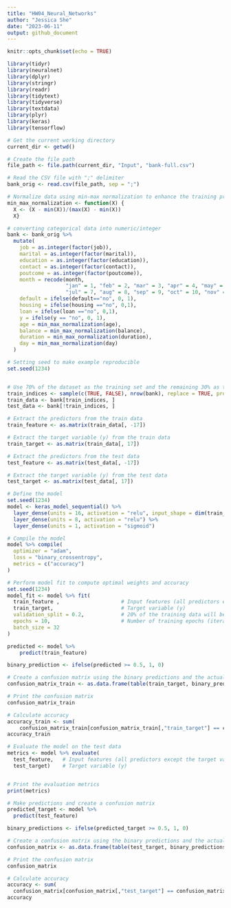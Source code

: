 ```yaml
---
title: "HW04_Neural_Networks"
author: "Jessica She"
date: "2023-06-11"
output: github_document
---
```


```r
knitr::opts_chunk$set(echo = TRUE)
```

```r
library(tidyr)
library(neuralnet)
library(dplyr)
library(stringr)
library(readr)
library(tidytext)
library(tidyverse)
library(textdata)
library(plyr)
library(keras)
library(tensorflow)
```

```r
# Get the current working directory
current_dir <- getwd()

# Create the file path
file_path <- file.path(current_dir, "Input", "bank-full.csv")

# Read the CSV file with ";" delimiter
bank_orig <- read.csv(file_path, sep = ";")
```

```r

# Normalize data using min-max normalization to enhance the training process of neural network
min_max_normalization <- function(X) {
  X <- (X - min(X))/(max(X) - min(X))
  X}

# converting categorical data into numeric/integer
bank <- bank_orig %>% 
  mutate(
    job = as.integer(factor(job)),
    marital = as.integer(factor(marital)),
    education = as.integer(factor(education)),
    contact = as.integer(factor(contact)),
    poutcome = as.integer(factor(poutcome)),
    month = recode(month, 
                   "jan" = 1, "feb" = 2, "mar" = 3, "apr" = 4, "may" = 5, "jun" = 6,
                   "jul" = 7, "aug" = 8, "sep" = 9, "oct" = 10, "nov" = 11, "dec" = 12),
    default = ifelse(default=="no", 0, 1),
    housing = ifelse(housing =="no", 0,1),
    loan = ifelse(loan =="no", 0,1),
    y = ifelse(y == "no", 0, 1),
    age = min_max_normalization(age),
    balance = min_max_normalization(balance),
    duration = min_max_normalization(duration),
    day = min_max_normalization(day)
  )

```

``` r
# Setting seed to make example reproducible
set.seed(1234)


# Use 70% of the dataset as the training set and the remaining 30% as the testing set
train_indices <- sample(c(TRUE, FALSE), nrow(bank), replace = TRUE, prob = c(0.7, 0.3))
train_data <- bank[train_indices, ]
test_data <- bank[!train_indices, ]

# Extract the predictors from the train data 
train_feature <- as.matrix(train_data[, -17])

# Extract the target variable (y) from the train data
train_target <- as.matrix(train_data[, 17])

# Extract the predictors from the test data 
test_feature <- as.matrix(test_data[, -17])

# Extract the target variable (y) from the test data
test_target <- as.matrix(test_data[, 17])

```

``` r
# Define the model
set.seed(1234)
model <- keras_model_sequential() %>%
  layer_dense(units = 16, activation = "relu", input_shape = dim(train_data)[2] - 1) %>%
  layer_dense(units = 8, activation = "relu") %>%
  layer_dense(units = 1, activation = "sigmoid") 

# Compile the model
model %>% compile(
  optimizer = "adam",
  loss = "binary_crossentropy",
  metrics = c("accuracy")
)

# Perform model fit to compute optimal weights and accuracy
set.seed(1234)
model_fit <- model %>% fit(
  train_feature ,                    # Input features (all predictors except the target variable)
  train_target,                      # Target variable (y)
  validation_split = 0.2,            # 20% of the training data will be used for validation
  epochs = 10,                       # Number of training epochs (iterations)
  batch_size = 32                    
)
```
```r
predicted <- model %>%
    predict(train_feature)

binary_prediction <- ifelse(predicted >= 0.5, 1, 0)

# Create a confusion matrix using the binary predictions and the actual target variable
confusion_matrix_train <- as.data.frame(table(train_target, binary_prediction))

# Print the confusion matrix
confusion_matrix_train

# Calculate accuracy
accuracy_train <- sum(
    confusion_matrix_train[confusion_matrix_train[,"train_target"] == confusion_matrix_train[,"binary_prediction"], c("Freq")])/sum(confusion_matrix_train[,"Freq"])
accuracy_train
```

``` r

# Evaluate the model on the test data
metrics <- model %>% evaluate(
  test_feature,   # Input features (all predictors except the target variable)
  test_target)    # Target variable (y)


# Print the evaluation metrics
print(metrics)
```

```r
# Make predictions and create a confusion matrix
predicted_target <- model %>%
  predict(test_feature)

binary_predictions <- ifelse(predicted_target >= 0.5, 1, 0)

# Create a confusion matrix using the binary predictions and the actual target variable
confusion_matrix <- as.data.frame(table(test_target, binary_predictions))

# Print the confusion matrix
confusion_matrix

# Calculate accuracy
accuracy <- sum(
  confusion_matrix[confusion_matrix[,"test_target"] == confusion_matrix[,"binary_predictions"], c("Freq")])/sum(confusion_matrix[,"Freq"])
accuracy

```


